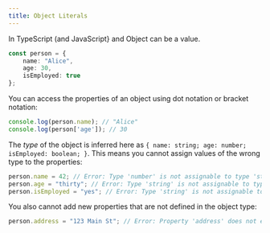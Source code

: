 ```yaml
---
title: Object Literals
---
```


In TypeScript (and JavaScript} and Object can be a value.

```typescript
const person = {
    name: "Alice",
    age: 30,
    isEmployed: true
};
```
You can access the properties of an object using dot notation or bracket notation:

```typescript
console.log(person.name); // "Alice"
console.log(person['age']); // 30
```
The *type* of the object is inferred here as `{ name: string; age: number; isEmployed: boolean; }`. This means you cannot assign values of the wrong type to the properties:

```typescript
person.name = 42; // Error: Type 'number' is not assignable to type 'string'
person.age = "thirty"; // Error: Type 'string' is not assignable to type 'number'
person.isEmployed = "yes"; // Error: Type 'string' is not assignable to type 'boolean'
```
You also cannot add new properties that are not defined in the object type:

```typescript
person.address = "123 Main St"; // Error: Property 'address' does not exist on type '{ name: string; age: number; isEmployed: boolean; }'
```
